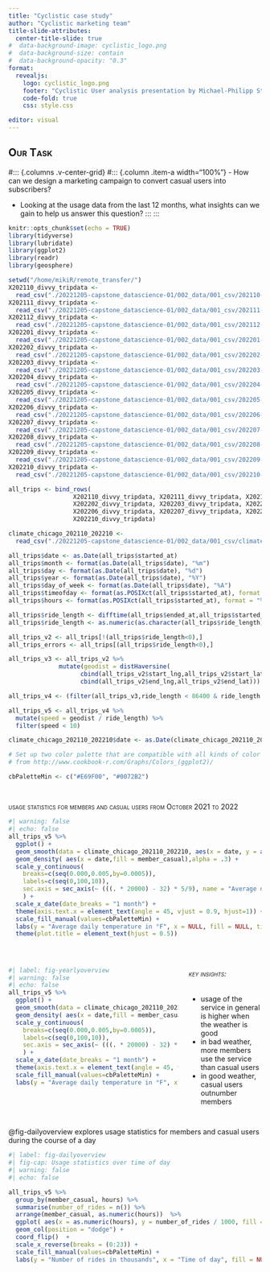```yaml
---
title: "Cyclistic case study"
author: "Cyclistic marketing team"
title-slide-attributes:
  center-title-slide: true
#  data-background-image: cyclistic_logo.png
#  data-background-size: contain
#  data-background-opacity: "0.3"
format: 
  revealjs:
    logo: cyclistic_logo.png
    footer: "Cyclistic User analysis presentation by Michael-Philipp Stiebing 2023-03-21"
    code-fold: true
    css: style.css

editor: visual
---
```


## 

## [Our Task]{.smallcaps}

#::: {.columns .v-center-grid}
#::: {.column .item-a width="100%"}
-   How can we design a marketing campaign to convert casual users into subscribers?

-   Looking at the usage data from the last 12 months, what insights can we gain to help us answer this question?
:::
:::

```r
knitr::opts_chunk$set(echo = TRUE)
library(tidyverse)
library(lubridate)
library(ggplot2)
library(readr)
library(geosphere)

setwd("/home/mikiR/remote_transfer/")
X202110_divvy_tripdata <- 
  read_csv("./20221205-capstone_datascience-01/002_data/001_csv/202110-divvy-tripdata.csv")
X202111_divvy_tripdata <- 
  read_csv("./20221205-capstone_datascience-01/002_data/001_csv/202111-divvy-tripdata.csv")
X202112_divvy_tripdata <- 
  read_csv("./20221205-capstone_datascience-01/002_data/001_csv/202112-divvy-tripdata.csv")
X202201_divvy_tripdata <- 
  read_csv("./20221205-capstone_datascience-01/002_data/001_csv/202201-divvy-tripdata.csv")
X202202_divvy_tripdata <- 
  read_csv("./20221205-capstone_datascience-01/002_data/001_csv/202202-divvy-tripdata.csv")
X202203_divvy_tripdata <- 
  read_csv("./20221205-capstone_datascience-01/002_data/001_csv/202203-divvy-tripdata.csv")
X202204_divvy_tripdata <- 
  read_csv("./20221205-capstone_datascience-01/002_data/001_csv/202204-divvy-tripdata.csv")
X202205_divvy_tripdata <- 
  read_csv("./20221205-capstone_datascience-01/002_data/001_csv/202205-divvy-tripdata.csv")
X202206_divvy_tripdata <- 
  read_csv("./20221205-capstone_datascience-01/002_data/001_csv/202206-divvy-tripdata.csv")
X202207_divvy_tripdata <- 
  read_csv("./20221205-capstone_datascience-01/002_data/001_csv/202207-divvy-tripdata.csv")
X202208_divvy_tripdata <- 
  read_csv("./20221205-capstone_datascience-01/002_data/001_csv/202208-divvy-tripdata.csv")
X202209_divvy_tripdata <- 
  read_csv("./20221205-capstone_datascience-01/002_data/001_csv/202209-divvy-tripdata.csv")
X202210_divvy_tripdata <- 
  read_csv("./20221205-capstone_datascience-01/002_data/001_csv/202210-divvy-tripdata.csv")

all_trips <- bind_rows(
                  X202110_divvy_tripdata, X202111_divvy_tripdata, X202112_divvy_tripdata, X202201_divvy_tripdata,
                  X202202_divvy_tripdata, X202203_divvy_tripdata, X202204_divvy_tripdata, X202205_divvy_tripdata,
                  X202206_divvy_tripdata, X202207_divvy_tripdata, X202208_divvy_tripdata, X202209_divvy_tripdata, 
                  X202210_divvy_tripdata)

climate_chicago_202110_202210 <- 
  read_csv("./20221205-capstone_datascience-01/002_data/001_csv/climate_chicago_202110-202210.csv")

```

```r
all_trips$date <- as.Date(all_trips$started_at)
all_trips$month <- format(as.Date(all_trips$date), "%m")
all_trips$day <- format(as.Date(all_trips$date), "%d")
all_trips$year <- format(as.Date(all_trips$date), "%Y")
all_trips$day_of_week <- format(as.Date(all_trips$date), "%A")
all_trips$timeofday <- format(as.POSIXct(all_trips$started_at), format = "%H:%M:%S")
all_trips$hours <- format(as.POSIXct(all_trips$started_at), format = "%H")

all_trips$ride_length <- difftime(all_trips$ended_at,all_trips$started_at)
all_trips$ride_length <- as.numeric(as.character(all_trips$ride_length))

all_trips_v2 <- all_trips[!(all_trips$ride_length<0),]
all_trips_errors <- all_trips[(all_trips$ride_length<0),]

all_trips_v3 <- all_trips_v2 %>% 
              mutate(geodist = distHaversine(
                    cbind(all_trips_v2$start_lng,all_trips_v2$start_lat), 
                    cbind(all_trips_v2$end_lng,all_trips_v2$end_lat)))

all_trips_v4 <- (filter(all_trips_v3,ride_length < 86400 & ride_length > 60 & ride_length != 0 & !is.na(geodist)))

all_trips_v5 <- all_trips_v4 %>% 
  mutate(speed = geodist / ride_length) %>%
  filter(speed < 10)

climate_chicago_202110_202210$date <- as.Date(climate_chicago_202110_202210$date)

# Set up two color palette that are compatible with all kinds of color vision, 
# from http://www.cookbook-r.com/Graphs/Colors_(ggplot2)/

cbPaletteMin <- c("#E69F00", "#0072B2")

```

## 

::: {.columns .v-center-grid}
::: {.column width="100%"}
<div class="item-a"><p>
[[usage statistics for members and casual users from October 2021 to 2022]{.smallcaps}]{#smalltext}
</p>
</div>
<div class="item-a">
```r
#| warning: false
#| echo: false
all_trips_v5 %>% 
  ggplot() +
  geom_smooth(data = climate_chicago_202110_202210, aes(x = date, y = as.double(avgtemp) / 20000),method=loess,color="#D55E00") +
  geom_density( aes(x = date,fill = member_casual),alpha = .3) +
  scale_y_continuous(
    breaks=c(seq(0.000,0.005,by=0.0005)), 
    labels=c(seq(0,100,10)),
    sec.axis = sec_axis(~ (((. * 20000) - 32) * 5/9), name = "Average daily temperature in °C",breaks=c(seq(-15,40,5)))
    ) +
  scale_x_date(date_breaks = "1 month") +
  theme(axis.text.x = element_text(angle = 45, vjust = 0.9, hjust=1)) +
  scale_fill_manual(values=cbPaletteMin) +
  labs(y = "Average daily temperature in °F", x = NULL, fill = NULL, title ="usage statistics for members and casual users from october 2021 to 2022") +
  theme(plot.title = element_text(hjust = 0.5))

```
</div>
<div class="item-a">
</div>
:::
:::

## 

::: {.columns .v-center-container}
::: {.column width="70%"}
```r
#| label: fig-yearlyoverview
#| warning: false
#| echo: false
all_trips_v5 %>% 
  ggplot() +
  geom_smooth(data = climate_chicago_202110_202210, aes(x = date, y = as.double(avgtemp) / 20000),method=loess,color="#D55E00") +
  geom_density( aes(x = date,fill = member_casual),alpha = .3) +
  scale_y_continuous(
    breaks=c(seq(0.000,0.005,by=0.0005)), 
    labels=c(seq(0,100,10)),
    sec.axis = sec_axis(~ (((. * 20000) - 32) * 5/9), name = "Average daily temperature in °C",breaks=c(seq(-15,40,5)))
    ) +
  scale_x_date(date_breaks = "1 month") +
  theme(axis.text.x = element_text(angle = 45, vjust = 0.9, hjust=1)) +
  scale_fill_manual(values=cbPaletteMin) +
  labs(y = "Average daily temperature in °F", x = NULL, fill = NULL) 

```
:::

::: {.column width="30%"}
###### [key insights:]{.smallcaps}

-   usage of the service in general is higher when the weather is good
-   in bad weather, more members use the service than casual users
-   in good weather, casual users outnumber members
:::
:::

## 

@fig-dailyoverview explores usage statistics for members and casual users during the course of a day

```r
#| label: fig-dailyoverview
#| fig-cap: Usage statistics over time of day
#| warning: false
#| echo: false

all_trips_v5 %>% 
  group_by(member_casual, hours) %>% 
  summarise(number_of_rides = n()) %>% 
  arrange(member_casual, as.numeric(hours))  %>% 
  ggplot( aes(x = as.numeric(hours), y = number_of_rides / 1000, fill = member_casual)) +
  geom_col(position = "dodge") + 
  coord_flip()  +
  scale_x_reverse(breaks = (0:23)) +
  scale_fill_manual(values=cbPaletteMin) +
  labs(y = "Number of rides in thousands", x = "Time of day", fill = NULL)

```
